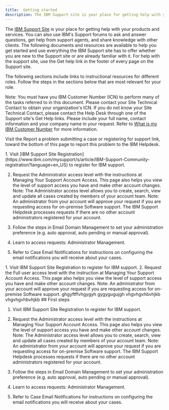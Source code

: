```yaml
---
title:  Getting started
description: The IBM Support site is your place for getting help with your products and services.
---
```


<PageDescription>

The [IBM Support Site](https://www.ibm.com/mysupport/s/?language=en_US) is your place for getting help with your products and services.
You can also use IBM's Support forums to ask and answer questions, get help from support agents, and share knowledge with other clients. The following documents and resources are available to help you get started and use everything the IBM Support site has to offer whether you are new to the Support site or are already familiar with it.
For help with the support site, use the Get help link in the footer of every page on the Support site.

The following sections include links to instructional resources for different roles. Follow the steps in the sections below that are most relevant for your role.

Note: You must have you IBM Customer Number (ICN) to perform many of the tasks referred to in this document. Please contact your Site Technical Contact to obtain your organization's ICN. If you do not know your Site Technical Contact, please contact the Help Desk through one of the Support site's Get Help links. Please include your full name, contact information and your company name in your request. Refer to [What is my IBM Customer Number](https://www.ibm.com/support/pages/what-my-ibm-customer-number-icn) for more information.

Visit the Report a problem submitting a case or registering for support link, toward the bottom of this page to report this problem to the IBM Helpdesk.

</PageDescription>


<Accordion>
  <AccordionItem title="Administrators">
 1. Visit [IBM Support Site Registration](https://www.ibm.com/mysupport/s/article/IBM-Support-Community-registration?language=en_US) to register for IBM support.

 2. Request the Administrator access level with the instructions at Managing Your Support Account Access. This page also helps you view the level of support access you have and make other account changes.
 Note: The Administrator access level allows you to create, search, view and update all cases created by members of your account team.
 Note: An administrator from your account will approve your request if you are requesting access for on-premise Software support. The IBM Support Helpdesk processes requests if there are no other account administrators registered for your account.

 3. Follow the steps in Email Domain Management to set your administration preference (e.g. auto approval, auto pending or manual approval).

 4. Learn to access requests: Administrator Management.

 5. Refer to Case Email Notifications for instructions on configuring the email notifications you will receive about your cases.

</AccordionItem>
  <AccordionItem title="Non-Administrators">
  1. Visit IBM Support Site Registration to register for IBM support.
  2. Request the Full user access level with the instruction at Managing Your Support Account Access. This page also helps you view the level of support access you have and make other account changes.
Note: An administrator from your account will approve your request if  you are requesting access for on-premise Software support.
  <AccordionItem title="Contractors and Vendors">ghgyftffvhgygyh</AccordionItem>
  <AccordionItem title="SPSS Users">gygygugujgh</AccordionItem>
  <AccordionItem title="All Users">vhgvhgvhbvhjkb</AccordionItem>
  <AccordionItem title="Frequently asked questions">vhgvhgvhbvhjkb</AccordionItem>
## First steps

1. Visit IBM Support Site Registration to register for IBM support.

2. Request the Administrator access level with the instructions at Managing Your Support Account Access. This page also helps you view the level of support access you have and make other account changes.
Note: The Administrator access level allows you to create, search, view and update all cases created by members of your account team.
Note: An administrator from your account will approve your request if you are requesting access for on-premise Software support. The IBM Support Helpdesk processes requests if there are no other account administrators registered for your account.

3. Follow the steps in Email Domain Management to set your administration preference (e.g. auto approval, auto pending or manual approval).

4. Learn to access requests: Administrator Management.

5. Refer to Case Email Notifications for instructions on configuring the email notifications you will receive about your cases.
